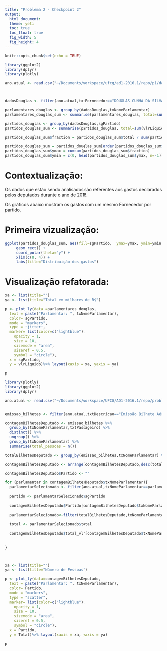 ```yaml
---
title: "Problema 2 - Checkpoint 2"
output: 
  html_document:
  theme: yeti
  toc: true
  toc_float: true
  fig_width: 5
  fig_height: 4
---
```


```r
knitr::opts_chunk$set(echo = TRUE)

library(ggplot2)
library(dplyr)
library(plotly)

ano.atual <- read.csv("~/Documents/workspace/ufcg/ad1-2016.1/repo/p1/dados/ano-atual.csv")



dadosDouglas <- filter(ano.atual,txtFornecedor=="DOUGLAS CUNHA DA SILVA ME")

parlamentares_douglas <- group_by(dadosDouglas,txNomeParlamentar)
parlamentares_douglas_sum <- summarise(parlamentares_douglas, total=sum(vlrLiquido))

partidos_douglas <- group_by(dadosDouglas,sgPartido)
partidos_douglas_sum <- summarise(partidos_douglas, total=sum(vlrLiquido))

partidos_douglas_sum$fraction = partidos_douglas_sum$total / sum(partidos_douglas_sum$total)

partidos_douglas_sum = partidos_douglas_sum[order(partidos_douglas_sum$fraction), ]
partidos_douglas_sum$ymax = cumsum(partidos_douglas_sum$fraction)
partidos_douglas_sum$ymin = c(0, head(partidos_douglas_sum$ymax, n=-1))

```

# Contextualização:

Os dados que estão sendo analisados são referentes aos gastos declarados pelos deputados durante o ano de 2016. 

Os gráficos abaixo mostram os gastos com um mesmo Fornecedor por partido.

# Primeira vizualização: 

```r

ggplot(partidos_douglas_sum, aes(fill=sgPartido,  ymax=ymax, ymin=ymin, xmax=4, xmin=3)) + 
     geom_rect() +
     coord_polar(theta="y") +
     xlim(c(0, 4)) +
     labs(title="Distribuição dos gastos")


```


# Visualização refatorada:

```r


xa <- list(title="")
ya <- list(title="Total em milhares de R$")

p <- plot_ly(data =parlamentares_douglas,
  text = paste("Parlamentar: ", txNomeParlamentar),
  color= sgPartido,
  mode = "markers",
  type = "jitter", 
  marker= list(color=c("lightblue"),
    opacity = 1, 
    size = 10, 
    sizemode = "area", 
    sizeref = 0.5, 
    symbol = "circle"),
  x = sgPartido,
  y = vlrLiquido)%>% layout(xaxis = xa, yaxis = ya)

p
```

```r

library(plotly)
library(ggplot2)
library(dplyr)

ano.atual <- read.csv("~/Documents/workspace/UFCG/AD1-2016.1/repo/problema-1/dados/ano-atual.csv")


emissao_bilhetes <- filter(ano.atual,txtDescricao=="Emissão Bilhete Aéreo")

contagemBilhetesDeputado <- emissao_bilhetes %>% 
  group_by(txNomeParlamentar,txtPassageiro) %>%
  distinct() %>%
  ungroup() %>%
  group_by(txNomeParlamentar) %>%
  summarise(total_pessoas = n())

totalBilhetesDeputado <- group_by(emissao_bilhetes,txNomeParlamentar) %>% summarise(total = sum(vlrLiquido))

contagemBilhetesDeputado <- arrange(contagemBilhetesDeputado,desc(total_pessoas))

contagemBilhetesDeputado$Partido <- ""

for (parlamentar in contagemBilhetesDeputado$txNomeParlamentar){
  parlamentarSelecionado <- filter(ano.atual,txNomeParlamentar==parlamentar)[1,]
  
  partido <- parlamentarSelecionado$sgPartido
  
  contagemBilhetesDeputado$Partido[contagemBilhetesDeputado$txNomeParlamentar == parlamentar] <-  lapply(parlamentarSelecionado$sgPartido, as.character)
  
  parlamentarSelecionado<-filter(totalBilhetesDeputado,txNomeParlamentar==parlamentar)[1,]
  
  total <- parlamentarSelecionado$total
  
  contagemBilhetesDeputado$total_vlr[contagemBilhetesDeputado$txNomeParlamentar == parlamentar] <- total
  
  
}



xa <- list(title="")
ya <- list(title="Número de Pessoas")

p <- plot_ly(data=contagemBilhetesDeputado,
  text = paste("Parlamentar: ", txNomeParlamentar),
  color= Partido,
  mode = "markers",
  type = "scatter", 
  marker= list(color=c("lightblue"),
    opacity = 1, 
    size = 10, 
    sizemode = "area", 
    sizeref = 0.5, 
    symbol = "circle"),
  x = Partido,
  y = Total)%>% layout(xaxis = xa, yaxis = ya)

p

```